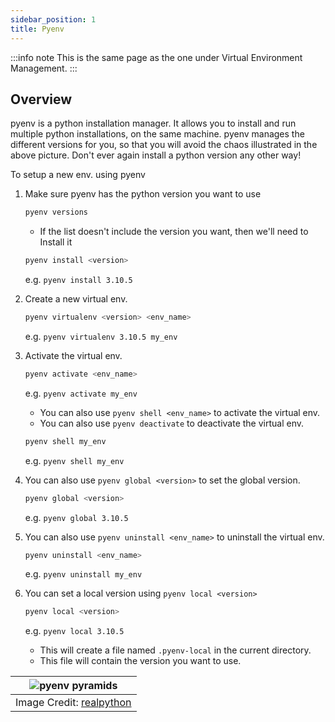 ```yaml
---
sidebar_position: 1
title: Pyenv
---
```

:::info note
This is the same page as the one under Virtual Environment Management.
:::

## Overview

pyenv is a python installation manager. It allows you to install and run multiple python installations, on the same machine. pyenv manages the different versions for you, so that you will avoid the chaos illustrated in the above picture. Don't ever again install a python version any other way!

To setup a new env. using pyenv

1. Make sure pyenv has the python version you want to use

   ```bash
   pyenv versions
   ```

   - If the list doesn't include the version you want, then we'll need to Install it

   ```bash
   pyenv install <version>
   ```

   e.g. `pyenv install 3.10.5`

2. Create a new virtual env.

   ```bash
   pyenv virtualenv <version> <env_name>
   ```

   e.g. `pyenv virtualenv 3.10.5 my_env`

3. Activate the virtual env.

   ```bash
   pyenv activate <env_name>
   ```

   e.g. `pyenv activate my_env`

   - You can also use `pyenv shell <env_name>` to activate the virtual env.
   - You can also use `pyenv deactivate` to deactivate the virtual env.

   ```bash
   pyenv shell my_env
   ```

   e.g. `pyenv shell my_env`

4. You can also use `pyenv global <version>` to set the global version.

   ```bash
   pyenv global <version>
   ```

   e.g. `pyenv global 3.10.5`

5. You can also use `pyenv uninstall <env_name>` to uninstall the virtual env.

   ```bash
   pyenv uninstall <env_name>
   ```

   e.g. `pyenv uninstall my_env`

6. You can set a local version using `pyenv local <version>`
   ```bash
   pyenv local <version>
   ```
   e.g. `pyenv local 3.10.5`
   - This will create a file named `.pyenv-local` in the current directory.
   - This file will contain the version you want to use.

|           ![pyenv pyramids](./assets/pyenv-pyramid.webp)           |
| :----------------------------------------------------------------: |
| Image Credit: [realpython](https://realpython.com/intro-to-pyenv/) |
